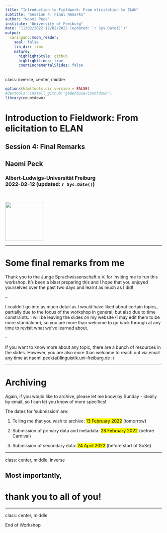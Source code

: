 ```yaml
---
title: "Introduction to Fieldwork: From elicitation to ELAN"
subtitle: "Session 4: Final Remarks"
author: "Naomi Peck"
institute: "University of Freiburg"
date: "11/02/2022-12/02/2022 (updated: `r Sys.Date()`)"
output:
  xaringan::moon_reader:
    seal: false
    lib_dir: libs
    nature:
      highlightStyle: github
      highlightLines: true
      countIncrementalSlides: false
---
```

class: inverse, center, middle

```r
options(htmltools.dir.version = FALSE)
#devtools::install_github("gadenbuie/countdown")
library(countdown)
```

# Introduction to Fieldwork: From elicitation to ELAN <br>
## Session 4: Final Remarks &nbsp;

## Naomi Peck &nbsp;

### Albert-Ludwigs-Universität Freiburg <br> 2022-02-12 (updated: `r Sys.Date()`)
&nbsp;

<img src="freiburg-logo.png" height="125px"/>

<!-- insert VJS logo too? figure this out -->


---

# Some final remarks from me

Thank you to the Junge Sprachwissenschaft e.V. for inviting me to run this workshop. It's been a blast preparing this and I hope that you enjoyed yourselves over the past two days and learnt as much as I did!

--

I couldn't go into as much detail as I would have liked about certain topics, partially due to the focus of the workshop in general, but also due to time constraints. I will be leaving the slides on my website (I may edit them to be more standalone), so you are more than welcome to go back through at any time to revisit what we've learned about.

--

If you want to know more about any topic, there are a bunch of resources in the slides. However, you are also more than welcome to reach out via email any time at naomi.peck(at)linguistik.uni-freiburg.de :)

---

# Archiving

Again, if you would like to archive, please let me know by Sunday - ideally by email, so I can let you know of more specifics!

The dates for 'submission' are:

1. Telling me that you wish to archive: <mark>13 February 2022</mark> (tomorrow)

1. Submission of primary data and metadata: <mark>28 February 2022</mark> (before Carnival)

1. Submission of secondary data: <mark>24 April 2022</mark> (before start of SoSe)

---

class: center, middle, inverse

## Most importantly,

# thank you to all of you!

---

class: center, middle

End of Workshop